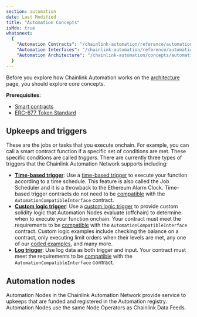 ```yaml
---
section: automation
date: Last Modified
title: "Automation Concepts"
isMdx: true
whatsnext:
  {
    "Automation Contracts": "/chainlink-automation/reference/automation-contracts",
    "Automation Interfaces": "/chainlink-automation/reference/automation-interfaces",
    "Automation Architecture": "/chainlink-automation/concepts/automation-architecture",
  }
---
```


Before you explore how Chainlink Automation works on the [architecture](/chainlink-automation/concepts/automation-architecture) page, you should explore core concepts.

**Prerequisites**:

- [Smart contracts](https://chain.link/education/smart-contracts#:~:text=DEFINITION,executed%20on%20a%20blockchain%20network.)
- [ERC-677 Token Standard](/resources/link-token-contracts)

## Upkeeps and triggers

These are the jobs or tasks that you execute onchain. For example, you can call a smart contract function if a specific set of conditions are met. These specific conditions are called _triggers_. There are currently three types of triggers that the Chainlink Automation Network supports including:

- [**Time-based trigger**](/chainlink-automation/guides/job-scheduler): Use a [time-based trigger](/chainlink-automation/guides/job-scheduler) to execute your function according to a time schedule. This feature is also called the Job Scheduler and it is a throwback to the Ethereum Alarm Clock. Time-based trigger contracts do not need to be [compatible](/chainlink-automation/guides/compatible-contracts) with the `AutomationCompatibleInterface` contract.
- [**Custom logic trigger**](/chainlink-automation/guides/register-upkeep): Use a [custom logic trigger](/chainlink-automation/guides/register-upkeep) to provide custom solidity logic that Automation Nodes evaluate (offchain) to determine when to execute your function onchain. Your contract must meet the requirements to be [compatible](/chainlink-automation/guides/compatible-contracts) with the `AutomationCompatibleInterface` contract. Custom logic examples include checking the balance on a contract, only executing limit orders when their levels are met, any one of our [coded examples](/chainlink-automation/util-overview), and many more.
- [**Log trigger**](/chainlink-automation/guides/log-trigger): Use log data as both trigger and input. Your contract must meet the requirements to be [compatible](/chainlink-automation/guides/compatible-contracts) with the `AutomationCompatibleInterface` contract.

## Automation nodes

Automation Nodes in the Chainlink Automation Network provide service to upkeeps that are funded and registered in the Automation registry. Automation Nodes use the same Node Operators as Chainlink Data Feeds.
